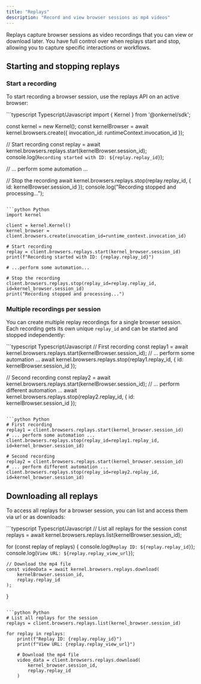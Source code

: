 ```yaml
---
title: "Replays"
description: "Record and view browser sessions as mp4 videos"
---
```


Replays capture browser sessions as video recordings that you can view or download later. You have full control over when replays start and stop, allowing you to capture specific interactions or workflows.

## Starting and stopping replays

### Start a recording

To start recording a browser session, use the replays API on an active browser:

<CodeGroup>
```typescript Typescript/Javascript
import { Kernel } from '@onkernel/sdk';

const kernel = new Kernel();
const kernelBrowser = await kernel.browsers.create({
    invocation_id: runtimeContext.invocation_id
});

// Start recording
const replay = await kernel.browsers.replays.start(kernelBrowser.session_id);
console.log(`Recording started with ID: ${replay.replay_id}`);

// ... perform some automation ...

// Stop the recording
await kernel.browsers.replays.stop(replay.replay_id, { id: kernelBrowser.session_id });
console.log("Recording stopped and processing...");
```

```python Python
import kernel

client = kernel.Kernel()
kernel_browser = client.browsers.create(invocation_id=runtime_context.invocation_id)

# Start recording
replay = client.browsers.replays.start(kernel_browser.session_id)
print(f"Recording started with ID: {replay.replay_id}")

# ...perform some automation...

# Stop the recording
client.browsers.replays.stop(replay_id=replay.replay_id, id=kernel_browser.session_id)
print("Recording stopped and processing...")
```

</CodeGroup>

### Multiple recordings per session

You can create multiple replay recordings for a single browser session. Each recording gets its own unique `replay_id` and can be started and stopped independently:

<CodeGroup>
```typescript Typescript/Javascript
// First recording
const replay1 = await kernel.browsers.replays.start(kernelBrowser.session_id);
// ... perform some automation ...
await kernel.browsers.replays.stop(replay1.replay_id, { id: kernelBrowser.session_id });

// Second recording
const replay2 = await kernel.browsers.replays.start(kernelBrowser.session_id);
// ... perform different automation ...
await kernel.browsers.replays.stop(replay2.replay_id, { id: kernelBrowser.session_id });
```

```python Python
# First recording
replay1 = client.browsers.replays.start(kernel_browser.session_id)
# ... perform some automation ...
client.browsers.replays.stop(replay_id=replay1.replay_id, id=kernel_browser.session_id)

# Second recording
replay2 = client.browsers.replays.start(kernel_browser.session_id)
# ... perform different automation ...
client.browsers.replays.stop(replay_id=replay2.replay_id, id=kernel_browser.session_id)
```
</CodeGroup>

## Downloading all replays

To access all replays for a browser session, you can list and access them via url or as downloads:

<CodeGroup>
```typescript Typescript/Javascript
// List all replays for the session
const replays = await kernel.browsers.replays.list(kernelBrowser.session_id);

for (const replay of replays) {
    console.log(`Replay ID: ${replay.replay_id}`);
    console.log(`View URL: ${replay.replay_view_url}`);
    
    // Download the mp4 file
    const videoData = await kernel.browsers.replays.download(
        kernelBrowser.session_id, 
        replay.replay_id
    );
}
```

```python Python
# List all replays for the session
replays = client.browsers.replays.list(kernel_browser.session_id)

for replay in replays:
    print(f"Replay ID: {replay.replay_id}")
    print(f"View URL: {replay.replay_view_url}")
    
    # Download the mp4 file
    video_data = client.browsers.replays.download(
        kernel_browser.session_id, 
        replay.replay_id
    )
```
</CodeGroup>
